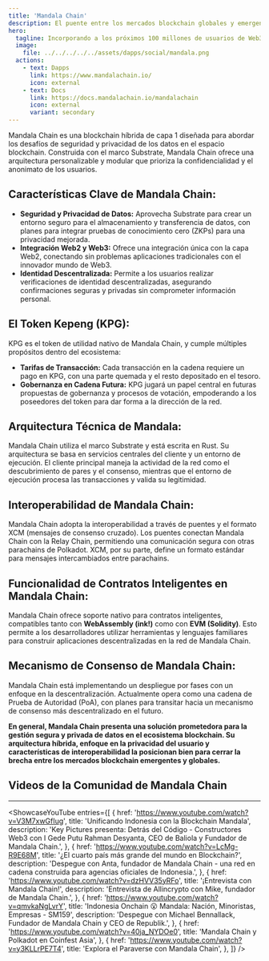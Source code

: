 ```yaml
---
title: 'Mandala Chain'
description: El puente entre los mercados blockchain globales y emergentes. Conectando a minoristas, empresas y gobiernos.
hero:
  tagline: Incorporando a los próximos 100 millones de usuarios de Web3.
  image: 
    file: ../../../../../assets/dapps/social/mandala.png
  actions:
    - text: Dapps
      link: https://www.mandalachain.io/
      icon: external
    - text: Docs
      link: https://docs.mandalachain.io/mandalachain
      icon: external
      variant: secondary
---
```



Mandala Chain es una blockchain híbrida de capa 1 diseñada para abordar los desafíos de seguridad y privacidad de los datos en el espacio blockchain. Construida con el marco Substrate, Mandala Chain ofrece una arquitectura personalizable y modular que prioriza la confidencialidad y el anonimato de los usuarios.

## Características Clave de Mandala Chain:
- **Seguridad y Privacidad de Datos:** Aprovecha Substrate para crear un entorno seguro para el almacenamiento y transferencia de datos, con planes para integrar pruebas de conocimiento cero (ZKPs) para una privacidad mejorada.
- **Integración Web2 y Web3:** Ofrece una integración única con la capa Web2, conectando sin problemas aplicaciones tradicionales con el innovador mundo de Web3.
- **Identidad Descentralizada:** Permite a los usuarios realizar verificaciones de identidad descentralizadas, asegurando confirmaciones seguras y privadas sin comprometer información personal.

## El Token Kepeng (KPG):
KPG es el token de utilidad nativo de Mandala Chain, y cumple múltiples propósitos dentro del ecosistema:
- **Tarifas de Transacción:** Cada transacción en la cadena requiere un pago en KPG, con una parte quemada y el resto depositado en el tesoro.
- **Gobernanza en Cadena Futura:** KPG jugará un papel central en futuras propuestas de gobernanza y procesos de votación, empoderando a los poseedores del token para dar forma a la dirección de la red.

## Arquitectura Técnica de Mandala:
Mandala Chain utiliza el marco Substrate y está escrita en Rust. Su arquitectura se basa en servicios centrales del cliente y un entorno de ejecución. El cliente principal maneja la actividad de la red como el descubrimiento de pares y el consenso, mientras que el entorno de ejecución procesa las transacciones y valida su legitimidad.

## Interoperabilidad de Mandala Chain:
Mandala Chain adopta la interoperabilidad a través de puentes y el formato XCM (mensajes de consenso cruzado). Los puentes conectan Mandala Chain con la Relay Chain, permitiendo una comunicación segura con otras parachains de Polkadot. XCM, por su parte, define un formato estándar para mensajes intercambiados entre parachains.

## Funcionalidad de Contratos Inteligentes en Mandala Chain:
Mandala Chain ofrece soporte nativo para contratos inteligentes, compatibles tanto con **WebAssembly (ink!)** como con **EVM (Solidity)**. Esto permite a los desarrolladores utilizar herramientas y lenguajes familiares para construir aplicaciones descentralizadas en la red de Mandala Chain.

## Mecanismo de Consenso de Mandala Chain:
Mandala Chain está implementando un despliegue por fases con un enfoque en la descentralización. Actualmente opera como una cadena de Prueba de Autoridad (PoA), con planes para transitar hacia un mecanismo de consenso más descentralizado en el futuro.

**En general, Mandala Chain presenta una solución prometedora para la gestión segura y privada de datos en el ecosistema blockchain. Su arquitectura híbrida, enfoque en la privacidad del usuario y características de interoperabilidad la posicionan bien para cerrar la brecha entre los mercados blockchain emergentes y globales.**

## Videos de la Comunidad de Mandala Chain
------------
<ShowcaseYouTube
  entries={[
          {
        href: 'https://www.youtube.com/watch?v=V3M7xwGfIug',
      title: 'Unificando Indonesia con la Blockchain Mandala',
      description: 'Key Pictures presenta: Detrás del Código - Constructores Web3 con I Gede Putu Rahman Desyanta, CEO de Baliola y Fundador de Mandala Chain.',
    },
        {
        href: 'https://www.youtube.com/watch?v=LcMg-R9E68M',
      title: '¿El cuarto país más grande del mundo en Blockchain?',
      description: 'Despegue con Anta, fundador de Mandala Chain - una red en cadena construida para agencias oficiales de Indonesia.',
    },
            {
        href: 'https://www.youtube.com/watch?v=dzHVV35yRFo',
      title: '¡Entrevista con Mandala Chain!',
      description: 'Entrevista de Allincrypto con Mike, fundador de Mandala Chain.',
    },
                {
        href: 'https://www.youtube.com/watch?v=qmvkaNgLvrY',
      title: 'Indonesia Onchain 😮 Mandala: Nación, Minoristas, Empresas - SM159',
      description: 'Despegue con Michael Bennallack, Fundador de Mandala Chain y CEO de Republik.',
    },
            {
        href: 'https://www.youtube.com/watch?v=40ja_NYDOe0',
      title: 'Mandala Chain y Polkadot en Coinfest Asia',
    },
            {
        href: 'https://www.youtube.com/watch?v=y3KLLrPE7T4',
      title: 'Explora el Paraverse con Mandala Chain',
    },
  ]} />
